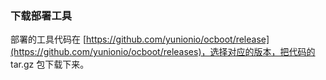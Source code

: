 ### 下载部署工具

部署的工具代码在 [https://github.com/yunionio/ocboot/release](https://github.com/yunionio/ocboot/releases)，选择对应的版本，把代码的 tar.gz 包下载下来。


<DownloadOcboot />

